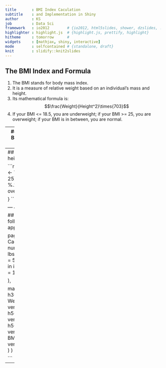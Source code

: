 ```yaml
---
title       : BMI Index Caculation
subtitle    : and Implementation in Shiny
author      : KS
job         : Data Sci
framework   : io2012        # {io2012, html5slides, shower, dzslides, ...}
highlighter : highlight.js  # {highlight.js, prettify, highlight}
hitheme     : tomorrow      # 
widgets     : [mathjax, shiny, interactive]            
mode        : selfcontained # {standalone, draft}
knit        : slidify::knit2slides
---
```


## The BMI Index and Formula

1. The BMI stands for body mass index.
2. It is a measure of relative weight based on an individual's mass and height.
3. Its mathematical formula is: $$\frac{Weight}{Height^2}\times{703}$$
4. If your BMI <= 18.5, you are underweight; if your BMI >= 25, you are overweight; if your BMI is in between, you are normal. 

---
## Example 1
Let is compute two BMI Cases in R.
Case 1: weight is 170, height is 72 inches

```r
weight <-170
height <- 72
BMI <- 703*weight/(height^2)
print(sprintf("Your BMI is: %.2f", BMI))
```


---
## Example 2
Case 2: weight is 270, height is 72 inches

```r
weight <-270
height <- 72
BMI <- 703*weight/(height^2)
if (BMI > 25) {
    print(sprintf("Your BMI is: %.2f", BMI))
    print("You are overweight!")
    
}
```


--- &interactive

## Implemented in Shiny
The following is the actual interactive application in shiny.
```r
slidifyUI(
    
    pageWithSidebar(
        h3("BMI Caculator"),
        sidebarPanel(
            numericInput('Weight', 'Weight in lbs', 150, min = 20, max = 500, step = 5),
            numericInput('Height', 'Height in inch', 70, min = 5, max = 100, step = 1),
            submitButton('Submit')
            
        ),
        
        
        mainPanel(
            h2('                   '),
            h2('                   '),
            h3('Results of Your BMI'),
            h5('Your Weight entered in Pounds:'),
            verbatimTextOutput("WeightValue"),
            h5('Your Height entered in Inches:'),
            verbatimTextOutput("HeightValue"),
            h5('Your BMI is:'),
            verbatimTextOutput("BMI"),
            h5('Your BMI category is:'),
            verbatimTextOutput("BMI_message")
        )
    )
)

```
-----



